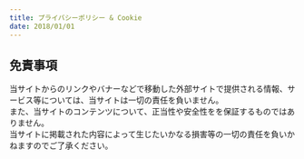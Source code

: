 ```yaml
---
title: プライバシーポリシー & Cookie
date: 2018/01/01
---
```


## 免責事項

当サイトからのリンクやバナーなどで移動した外部サイトで提供される情報、サービス等については、当サイトは一切の責任を負いません。  
また、当サイトのコンテンツについて、正当性や安全性をを保証するものではありません。  
当サイトに掲載された内容によって生じたいかなる損害等の一切の責任を負いかねますのでご了承ください。
